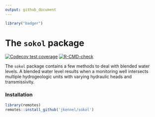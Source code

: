 ```yaml
---
output: github_document
---
```



```r
library("badger")
```


# The `sokol` package

<!-- badges: start -->
[![Codecov test coverage](https://codecov.io/gh/jkennel/sokol/branch/main/graph/badge.svg)](https://codecov.io/gh/jkennel/sokol?branch=main)
[![R-CMD-check](https://github.com/jkennel/sokol/workflows/R-CMD-check/badge.svg)](https://github.com/jkennel/sokol/actions)
<!-- badges: end -->

The `sokol` package contains a few methods to deal with blended water levels.  A blended water level results when a monitoring well intersects multiple hydrogeologic units with varying hydraulic heads and transmissivity.


### Installation

```r
library(remotes)
remotes::install_github('jkennel/sokol')
```
